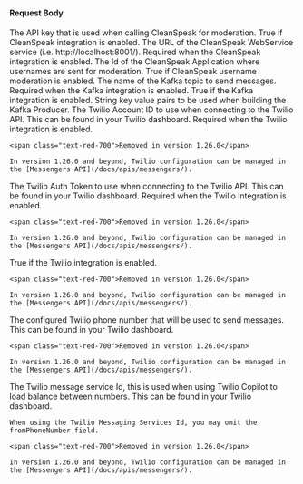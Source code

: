 
#### Request Body

<APIBlock>
  <APIField name="integration.cleanSpeakConfiguration.apiKey" type="String" optional>
    The API key that is used when calling CleanSpeak for moderation.
  </APIField>
  <APIField name="integration.cleanSpeakConfiguration.enabled" type="Boolean" optional defaults="false">
    True if CleanSpeak integration is enabled.
  </APIField>
  <APIField name="integration.cleanSpeakConfiguration.url" type="String" optional>
    The URL of the CleanSpeak WebService service (i.e. http://localhost:8001/). Required when the CleanSpeak integration is enabled.
  </APIField>
  <APIField name="integration.cleanSpeakConfiguration.usernameModeration.applicationId" type="UUID" optional>
    The Id of the CleanSpeak Application where usernames are sent for moderation.
  </APIField>
  <APIField name="integration.cleanSpeakConfiguration.usernameModeration.enabled" type="Boolean" optional defaults="false">
    True if CleanSpeak username moderation is enabled.
  </APIField>
  <APIField name="integration.kafka.defaultTopic" type="String" optional>
    The name of the Kafka topic to send messages. Required when the Kafka integration is enabled.
  </APIField>
  <APIField name="integration.kafka.enabled" type="Boolean" optional defaults="false">
    True if the Kafka integration is enabled.
  </APIField>
  <APIField name="integration.kafka.producer" type="Map<String, String>" optional>
    String key value pairs to be used when building the Kafka Producer.
  </APIField>
  <APIField name="integration.twilio.accountSID" type="String" optional deprecated>
    The Twilio Account ID to use when connecting to the Twilio API. This can be found in your Twilio dashboard. Required when the Twilio integration is enabled.

    <span class="text-red-700">Removed in version 1.26.0</span>

    In version 1.26.0 and beyond, Twilio configuration can be managed in the [Messengers API](/docs/apis/messengers/).
  </APIField>
  <APIField name="integration.twilio.authToken" type="String" optional deprecated>
    The Twilio Auth Token to use when connecting to the Twilio API. This can be found in your Twilio dashboard. Required when the Twilio integration is enabled.

    <span class="text-red-700">Removed in version 1.26.0</span>

    In version 1.26.0 and beyond, Twilio configuration can be managed in the [Messengers API](/docs/apis/messengers/).
  </APIField>
  <APIField name="integration.twilio.enabled" type="Boolean" optional defaults="false" deprecated>
    True if the Twilio integration is enabled.

    <span class="text-red-700">Removed in version 1.26.0</span>

    In version 1.26.0 and beyond, Twilio configuration can be managed in the [Messengers API](/docs/apis/messengers/).
  </APIField>
  <APIField name="integration.twilio.fromPhoneNumber" type="String" optional deprecated>
    The configured Twilio phone number that will be used to send messages. This can be found in your Twilio dashboard.

    <span class="text-red-700">Removed in version 1.26.0</span>

    In version 1.26.0 and beyond, Twilio configuration can be managed in the [Messengers API](/docs/apis/messengers/).
  </APIField>
  <APIField name="integration.twilio.messagingServiceSid" type="String" optional deprecated>
    The Twilio message service Id, this is used when using Twilio Copilot to load balance between numbers. This can be found in your Twilio dashboard.

    When using the Twilio Messaging Services Id, you may omit the fromPhoneNumber field.

    <span class="text-red-700">Removed in version 1.26.0</span>

    In version 1.26.0 and beyond, Twilio configuration can be managed in the [Messengers API](/docs/apis/messengers/).
  </APIField>
</APIBlock>

<JSON title="Example Request JSON" src="integrations/request.json" />
